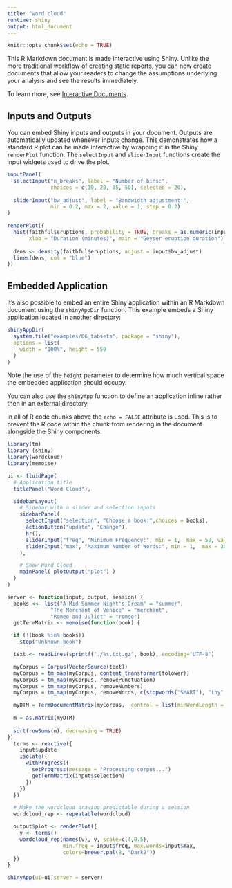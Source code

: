 ```yaml
---
title: "word cloud"
runtime: shiny
output: html_document
---
```


```r
knitr::opts_chunk$set(echo = TRUE)
```

This R Markdown document is made interactive using Shiny. Unlike the more traditional workflow of creating static reports, you can now create documents that allow your readers to change the assumptions underlying your analysis and see the results immediately. 

To learn more, see [Interactive Documents](http://rmarkdown.rstudio.com/authoring_shiny.html).

## Inputs and Outputs

You can embed Shiny inputs and outputs in your document. Outputs are automatically updated whenever inputs change.  This demonstrates how a standard R plot can be made interactive by wrapping it in the Shiny `renderPlot` function. The `selectInput` and `sliderInput` functions create the input widgets used to drive the plot.

```r
inputPanel(
  selectInput("n_breaks", label = "Number of bins:",
              choices = c(10, 20, 35, 50), selected = 20),
  
  sliderInput("bw_adjust", label = "Bandwidth adjustment:",
              min = 0.2, max = 2, value = 1, step = 0.2)
)

renderPlot({
  hist(faithful$eruptions, probability = TRUE, breaks = as.numeric(input$n_breaks),
       xlab = "Duration (minutes)", main = "Geyser eruption duration")
  
  dens <- density(faithful$eruptions, adjust = input$bw_adjust)
  lines(dens, col = "blue")
})
```

## Embedded Application

It's also possible to embed an entire Shiny application within an R Markdown document using the `shinyAppDir` function. This example embeds a Shiny application located in another directory:

```r
shinyAppDir(
  system.file("examples/06_tabsets", package = "shiny"),
  options = list(
    width = "100%", height = 550
  )
)
```

Note the use of the `height` parameter to determine how much vertical space the embedded application should occupy.

You can also use the `shinyApp` function to define an application inline rather then in an external directory.

In all of R code chunks above the `echo = FALSE` attribute is used. This is to prevent the R code within the chunk from rendering in the document alongside the Shiny components.
```r
library(tm)
library (shiny)
library(wordcloud)
library(memoise)
```


```r
ui <- fluidPage(
  # Application title
  titlePanel("Word Cloud"),

  sidebarLayout(
    # Sidebar with a slider and selection inputs
    sidebarPanel(
      selectInput("selection", "Choose a book:",choices = books),
      actionButton("update", "Change"),
      hr(),
      sliderInput("freq", "Minimum Frequency:", min = 1,  max = 50, value = 15),
      sliderInput("max", "Maximum Number of Words:", min = 1,  max = 300,  value = 100)
    ),

    # Show Word Cloud
    mainPanel( plotOutput("plot") )
  )
)
```


```r
server <- function(input, output, session) {
  books <<- list("A Mid Summer Night's Dream" = "summer",
              "The Merchant of Venice" = "merchant",
              "Romeo and Juliet" = "romeo")
  getTermMatrix <- memoise(function(book) {

  if (!(book %in% books))
    stop("Unknown book")

  text <- readLines(sprintf("./%s.txt.gz", book), encoding="UTF-8")

  myCorpus = Corpus(VectorSource(text))
  myCorpus = tm_map(myCorpus, content_transformer(tolower))
  myCorpus = tm_map(myCorpus, removePunctuation)
  myCorpus = tm_map(myCorpus, removeNumbers)
  myCorpus = tm_map(myCorpus, removeWords, c(stopwords("SMART"), "thy", "thou", "thee", "the", "and", "but"))

  myDTM = TermDocumentMatrix(myCorpus,  control = list(minWordLength = 1))
  
  m = as.matrix(myDTM)
  
  sort(rowSums(m), decreasing = TRUE)
})
  terms <- reactive({
    input$update
    isolate({
      withProgress({
        setProgress(message = "Processing corpus...")
        getTermMatrix(input$selection)
      })
    })
  })

  # Make the wordcloud drawing predictable during a session
  wordcloud_rep <- repeatable(wordcloud)

  output$plot <- renderPlot({
    v <- terms()
    wordcloud_rep(names(v), v, scale=c(4,0.5),
                  min.freq = input$freq, max.words=input$max,
                  colors=brewer.pal(8, "Dark2"))
  })
}
```

```r
shinyApp(ui=ui,server = server)
```

